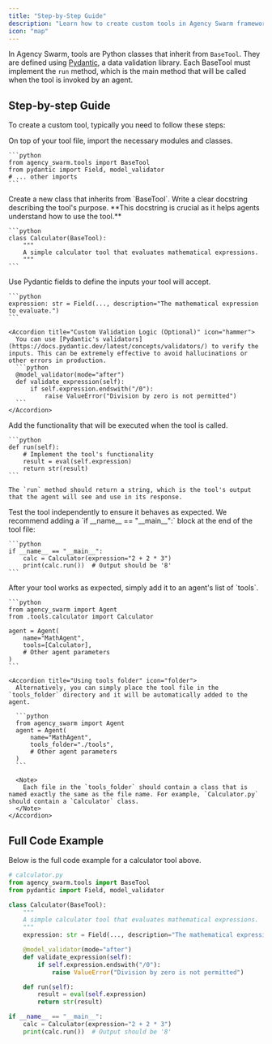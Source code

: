 ```yaml
---
title: "Step-by-Step Guide"
description: "Learn how to create custom tools in Agency Swarm framework."
icon: "map"
---
```


In Agency Swarm, tools are Python classes that inherit from `BaseTool`. They are defined using [Pydantic](https://docs.pydantic.dev/latest/), a data validation library. Each BaseTool must implement the `run` method, which is the main method that will be called when the tool is invoked by an agent.

## Step-by-step Guide

To create a custom tool, typically you need to follow these steps:

<Steps>
  <Step title="Add Import Statements">
    On top of your tool file, import the necessary modules and classes.

    ```python
    from agency_swarm.tools import BaseTool
    from pydantic import Field, model_validator
    # ... other imports
    ```
  </Step>

  <Step title="Define the Tool Class and Docstring">
    Create a new class that inherits from `BaseTool`. Write a clear docstring describing the tool's purpose. **This docstring is crucial as it helps agents understand how to use the tool.**

    ```python
    class Calculator(BaseTool):
        """
        A simple calculator tool that evaluates mathematical expressions.
        """
    ```
  </Step>

  <Step title="Define Input Fields">
    Use Pydantic fields to define the inputs your tool will accept.

    ```python
    expression: str = Field(..., description="The mathematical expression to evaluate.")
    ```

    <Accordion title="Custom Validation Logic (Optional)" icon="hammer">
      You can use [Pydantic's validators](https://docs.pydantic.dev/latest/concepts/validators/) to verify the inputs. This can be extremely effective to avoid hallucinations or other errors in production.
      ```python
      @model_validator(mode="after")
      def validate_expression(self):
          if self.expression.endswith("/0"):
              raise ValueError("Division by zero is not permitted")
      ```
    </Accordion>
  </Step>

  <Step title="Implement the run Method">
    Add the functionality that will be executed when the tool is called.

    ```python
    def run(self):
        # Implement the tool's functionality
        result = eval(self.expression)
        return str(result)
    ```

    The `run` method should return a string, which is the tool's output that the agent will see and use in its response.
  </Step>

  <Step title="Test the Tool Independently">
    Test the tool independently to ensure it behaves as expected. We recommend adding a `if __name__ == "__main__":` block at the end of the tool file:

    ```python
    if __name__ == "__main__":
        calc = Calculator(expression="2 + 2 * 3")
        print(calc.run())  # Output should be '8'
    ```
  </Step>

  <Step title="Add the Tool to an Agent">
    After your tool works as expected, simply add it to an agent's list of `tools`.

    ```python
    from agency_swarm import Agent
    from .tools.calculator import Calculator

    agent = Agent(
        name="MathAgent",
        tools=[Calculator],
        # Other agent parameters
    )
    ```

    <Accordion title="Using tools folder" icon="folder">
      Alternatively, you can simply place the tool file in the `tools_folder` directory and it will be automatically added to the agent.

      ```python
      from agency_swarm import Agent
      agent = Agent(
          name="MathAgent",
          tools_folder="./tools",
          # Other agent parameters
      )
      ```

      <Note>
        Each file in the `tools_folder` should contain a class that is named exactly the same as the file name. For example, `Calculator.py` should contain a `Calculator` class.
      </Note>
    </Accordion>
  </Step>
</Steps>

## Full Code Example

Below is the full code example for a calculator tool above.

```python
# calculator.py
from agency_swarm.tools import BaseTool
from pydantic import Field, model_validator

class Calculator(BaseTool):
    """
    A simple calculator tool that evaluates mathematical expressions.
    """
    expression: str = Field(..., description="The mathematical expression to evaluate.")

    @model_validator(mode="after")
    def validate_expression(self):
        if self.expression.endswith("/0"):
            raise ValueError("Division by zero is not permitted")

    def run(self):
        result = eval(self.expression)
        return str(result)

if __name__ == "__main__":
    calc = Calculator(expression="2 + 2 * 3")
    print(calc.run())  # Output should be '8'
```
